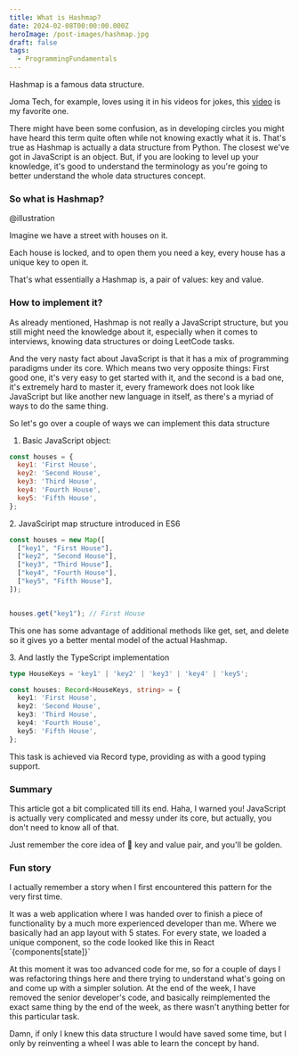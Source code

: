 ```yaml
---
title: What is Hashmap?
date: 2024-02-08T00:00:00.000Z
heroImage: /post-images/hashmap.jpg
draft: false
tags:
  - ProgrammingFundamentals
---
```


Hashmap is a famous data structure.

Joma Tech, for example, loves using it in his videos for jokes, this [video](https://www.youtube.com/watch?v=5bId3N7QZec) is my favorite one.

There might have been some confusion, as in developing circles you might have heard this term quite often while not knowing exactly what it is. That's true as Hashmap is actually a data structure from Python. The closest we've got in JavaScript is an object. But, if you are looking to level up your knowledge, it's good to understand the terminology as you're going to better understand the whole data structures concept.

### So what is Hashmap?

@illustration

Imagine we have a street with houses on it.

Each house is locked, and to open them you need a key, every house has a unique key to open it.

That's what essentially a Hashmap is, a pair of values: key and value.

### How to implement it?

As already mentioned, Hashmap is not really a JavaScript structure, but you still might need the knowledge about it, especially when it comes to interviews, knowing data structures or doing LeetCode tasks.

And the very nasty fact about JavaScript is that it has a mix of programming paradigms under its core. Which means two very opposite things: First good one, it's very easy to get started with it, and the second is a bad one, it's extremely hard to master it, every framework does not look like JavaScript but like another new language in itself, as there's a myriad of ways to do the same thing.

So let's go over a couple of ways we can implement this data structure

1. Basic JavaScript object:

```javascript
const houses = {
  key1: 'First House',
  key2: 'Second House',
  key3: 'Third House',
  key4: 'Fourth House',
  key5: 'Fifth House',
};
```

2\. JavaSciript map structure introduced in ES6

```javascript
const houses = new Map([
  ["key1", "First House"],
  ["key2", "Second House"],
  ["key3", "Third House"],
  ["key4", "Fourth House"],
  ["key5", "Fifth House"],
]);


houses.get("key1"); // First House
```

This one has some advantage of additional methods like get, set, and delete so it gives yo a better mental model of the actual Hashmap.

3\. And lastly the TypeScript implementation

```typescript
type HouseKeys = 'key1' | 'key2' | 'key3' | 'key4' | 'key5';

const houses: Record<HouseKeys, string> = {
  key1: 'First House',
  key2: 'Second House',
  key3: 'Third House',
  key4: 'Fourth House',
  key5: 'Fifth House',
};
```

This task is achieved via Record type, providing as with a good typing support.

### Summary

This article got a bit complicated till its end. Haha, I warned you! JavaScript is actually very complicated and messy under its core, but actually, you don't need to know all of that.

Just remember the core idea of 🔑 key and value pair, and you'll be golden.

### Fun story

I actually remember a story when I first encountered this pattern for the very first time.

It was a web application where I was handed over to finish a piece of functionality by a much more experienced developer than me. Where we basically had an app layout with 5 states. For every state, we loaded a unique component, so the code looked like this in React \`{components\[state]}\`

At this moment it was too advanced code for me, so for a couple of days I was refactoring things here and there trying to understand what's going on and come up with a simpler solution. At the end of the week, I have removed the senior developer's code, and basically reimplemented the exact same thing by the end of the week, as there wasn't anything better for this particular task.

Damn, if only I knew this data structure I would have saved some time, but I only by reinventing a wheel I was able to learn the concept by hand.
